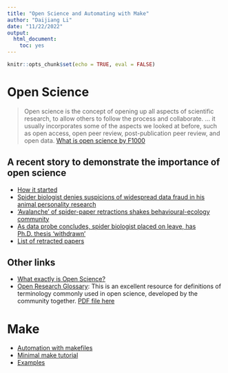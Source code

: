 ```yaml
---
title: "Open Science and Automating with Make"
author: "Daijiang Li"
date: "11/22/2022"
output: 
  html_document: 
    toc: yes
---
```


```r
knitr::opts_chunk$set(echo = TRUE, eval = FALSE)
```

# Open Science

>Open science is the concept of opening up all aspects of scientific research, to allow others to follow the process and collaborate. ... it usually incorporates some of the aspects we looked at before, such as open access, open peer review, post-publication peer review, and open data. [What is open science by F1000](https://blog.f1000.com/2014/11/11/what-is-open-science/)


## A recent story to demonstrate the importance of open science

- [How it started](https://laskowskilab.faculty.ucdavis.edu/2020/01/29/retractions/)
- [Spider biologist denies suspicions of widespread data fraud in his animal personality research](https://www.science.org/content/article/spider-biologist-denies-suspicions-widespread-data-fraud-his-animal-personality)
- [‘Avalanche’ of spider-paper retractions shakes behavioural-ecology community](https://www.nature.com/articles/d41586-020-00287-y)
- [As data probe concludes, spider biologist placed on leave, has Ph.D. thesis ‘withdrawn’](https://www.science.org/content/article/data-probe-concludes-spider-biologist-placed-leave-has-ph-d-thesis-withdrawn)
- [List of retracted papers](https://en.wikipedia.org/wiki/Jonathan_Pruitt)


## Other links

- [What exactly is Open Science?](https://openscience.org/what-exactly-is-open-science/)
- [Open Research Glossary](https://docs.google.com/document/d/1uXZzyXPHNcjCPiR5qkzEuB5u2PUIYQzq0mrG9BtD-Qo/edit#): This is an excellent resource for definitions of terminology commonly used in open science, developed by the community together. [PDF file here](https://figshare.com/articles/journal_contribution/Open_Research_Glossary/1482094)

# Make

- [Automation with makefiles](https://monashbioinformaticsplatform.github.io/2017-11-16-open-science-training/topics/automation.html)
- [Minimal make tutorial](https://kbroman.org/minimal_make/)
- [Examples](https://the-turing-way.netlify.app/reproducible-research/make/make-examples.html)

